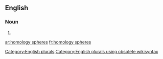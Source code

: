 
==English==

===Noun===
{{head|en}}

# {{plural of|homology sphere}}

[[Category:English plurals]][[Category:English plurals using obsolete wikisyntax]]

[[ar:homology spheres]]
[[fr:homology spheres]]
